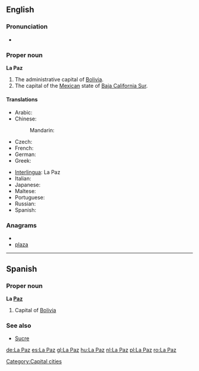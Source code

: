 {{wikipedia}}
==English==

===Pronunciation===
* {{IPA|/lɑːˈpæz/}}

===Proper noun===
'''La Paz'''

# The administrative capital of [[Bolivia]].
# The capital of the [[Mexico|Mexican]] state of [[Baja California Sur]].

====Translations====
{{trans-top|capital of Bolivia}}
* Arabic: {{t|ar|لاباز|m|tr=labaaz}}
* Chinese:
*: Mandarin: {{t|cmn|拉巴斯|tr=Lābāsī|sc=Hani}}
* Czech: {{t-|cs|La Paz}}
* French: {{t-|fr|La Paz|f}}
* German: {{t+|de|La Paz}}
* Greek: {{t|el|Λα Παζ}}
{{trans-mid}}
* [[Interlingua]]: La Paz
* Italian: {{t-|it|La Paz|f}}
* Japanese: {{t|ja|ラパス|tr=Rapasu}}
* Maltese: {{t-|mt|La Paz|xs=Maltese}}
* Portuguese: {{t-|pt|La Paz|f}}
* Russian: {{t|ru|Ла-Пас|m|tr=La-Pás}}
* Spanish: {{t+|es|La Paz|f}}
{{trans-bottom}}

===Anagrams===
* {{alphagram|aalpz}}
* [[plaza#English|plaza]]

----

==Spanish==

===Proper noun===
'''La [[paz|Paz]]'''

# Capital of [[Bolivia]]

===See also===
* [[Sucre]]

[[Category:Capital cities]]

[[de:La Paz]]
[[es:La Paz]]
[[gl:La Paz]]
[[hu:La Paz]]
[[nl:La Paz]]
[[pl:La Paz]]
[[ro:La Paz]]
